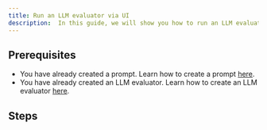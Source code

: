 ```yaml
---
title: Run an LLM evaluator via UI
description:  In this guide, we will show you how to run an LLM evaluator in the UI.
---
```


## Prerequisites
- You have already created a prompt. Learn how to create a prompt [here](https://docs.keywordsai.co/features/prompt-management/prompts/create-prompt).
- You have already created an LLM evaluator. Learn how to create an LLM evaluator [here](https://docs.keywordsai.co/features/evaluation/llm-evals/llm-evaluator).


## Steps